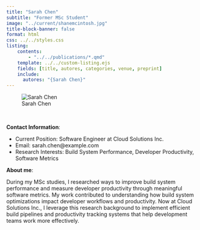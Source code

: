 ```yaml
---
title: "Sarah Chen"
subtitle: "Former MSc Student"
image: "../current/shanemcintosh.jpg"
title-block-banner: false
format: html
css: ../../styles.css
listing:
    contents:
        - "../../publications/*.qmd"
    template: ../../custom-listing.ejs
    fields: [title, autores, categories, venue, preprint]
    include:
      autores: "{Sarah Chen}"
---
```


::: {.profile-image}
![Sarah Chen](../current/shanemcintosh.jpg "Sarah Chen")
:::
<br>

**Contact Information**:

- Current Position: Software Engineer at Cloud Solutions Inc.
- Email: sarah.chen@example.com
- Research Interests: Build System Performance, Developer Productivity, Software Metrics

**About me**:

During my MSc studies, I researched ways to improve build system performance and measure developer productivity through meaningful software metrics. My work contributed to understanding how build system optimizations impact developer workflows and productivity. Now at Cloud Solutions Inc., I leverage this research background to implement efficient build pipelines and productivity tracking systems that help development teams work more effectively.
